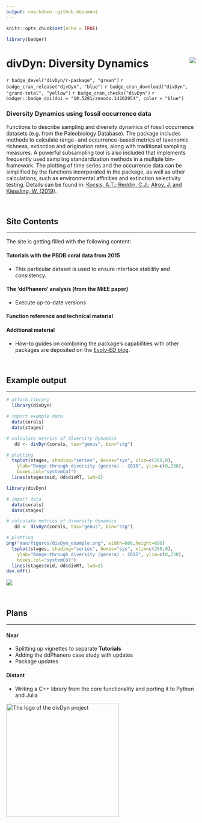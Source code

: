 ```yaml
---
output: rmarkdown::github_document
---
```


```r
knitr::opts_chunk$set(echo = TRUE)

library(badger)
```

# divDyn: Diversity Dynamics <img src="man/figures/logo.png" align="right" />

`r badge_devel("divDyn/r-package", "green")`
`r badge_cran_release("divDyn", "blue")`
`r badge_cran_download("divDyn", "grand-total", "yellow")`
`r badge_cran_checks("divDyn")`
`r badger::badge_doi(doi = "10.5281/zenodo.14202954", color = "blue")` 

### Diversity Dynamics using fossil occurrence data  

Functions to describe sampling and diversity dynamics of fossil occurrence datasets (e.g. from the Paleobiology Database). The package includes methods to calculate range- and occurrence-based metrics of taxonomic richness, extinction and origination rates, along with traditional sampling measures. A powerful subsampling tool is also included that implements frequently used sampling standardization methods in a multiple bin-framework. The plotting of time series and the occurrence data can be simplified by the functions incorporated in the package, as well as other calculations, such as environmental affinities and extinction selectivity testing. Details can be found in: [Kocsis, A.T.; Reddin, C.J.; Alroy, J. and Kiessling, W. (2019)](https://besjournals.onlinelibrary.wiley.com/doi/10.1111/2041-210X.13161).

<br>


## Site Contents  
* * *

The site is getting filled with the following content:

#### Tutorials with the PBDB coral data from 2015

- This particular dataset is used to ensure interface stability and consistency.


#### The 'ddPhanero' analysis (from the MiEE paper)
- Execute up-to-date versions 


#### Function reference and technical material 
 

#### Additional material

- How-to guides on combining the package's capabilities with other packages are deposited on the [Evolv-ED blog](https://www.evolv-ed.net/).


<br>


## Example output  
* * *

```r

# attach library
  library(divDyn)

# import example data
  data(corals)
  data(stages)

# calculate metrics of diversity dynamics
   dd <- divDyn(corals, tax="genus", bin="stg")

# plotting
  tsplot(stages, shading="series", boxes="sys", xlim=c(260,0), 
    ylab="Range-through diversity (genera) - 2015", ylim=c(0,230),
	boxes.col="systemCol")
  lines(stages$mid, dd$divRT, lwd=2)
```


```r

library(divDyn)

# import data
  data(corals)
  data(stages)

# calculate metrics of diversity dynamics
   dd <- divDyn(corals, tax="genus", bin="stg")

# plotting
png("man/figures/divDyn_example.png", width=800,height=600)
  tsplot(stages, shading="series", boxes="sys", xlim=c(260,0), 
    ylab="Range-through diversity (genera) - 2015", ylim=c(0,230),
	boxes.col="systemCol")
  lines(stages$mid, dd$divRT, lwd=2)
dev.off()


```

![](man/figures/divDyn_example.png)



<br>

## Plans  
* * *

#### Near

- Splitting up vignettes to separate **Tutorials**
- Adding the ddPhanero case study with updates
- Package updates 

#### Distant

- Writing a C++ library from the core functionality and porting it to Python and Julia

<img alt="The logo of the divDyn project" src="https://github.com/divDyn/assets/raw/master/logo/divDyn_logo_medium.png" width="300">
